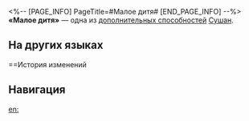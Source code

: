 <%-- [PAGE_INFO]
PageTitle=#Малое дитя#
[END_PAGE_INFO] --%>
{{Навык Инфобокс
|Название         = Малое дитя
|Изображение      = След Малое дитя.png
|Персонаж         = Сушан
|Тип              = Доп. способность
|Возвышение       = 2
|Длительность     = 
|Описание         = Когда текущее НР персонажа ниже или равно 50%, его вероятность быть атакованным противниками снижается.
|Свойство1        = 
|Масштабирование1 = 
}}
'''«Малое дитя»''' — одна из [[дополнительная способность|дополнительных способностей]] [[Сушан]].

==На других языках==
{{На других языках
|en   = Guileless
|zhs  = 赤子
|zht  = 赤子
|ja   = {{Rubi|純真|じゅんしん}}
|ko   = 순수
|es   = Nacimiento primaveral
|fr   = Cœur pur
|ru   = Малое дитя
|th   = Guileless
|vi   = Xích Tử
|de   = Frühlingsgeburt
|id   = Guileless
|pt   = Ingenuidade
}}

==История изменений
{{История изменений|3.5}}

==Навигация==
{{Навык Навбокс|Сушан}}

[[en:]]
